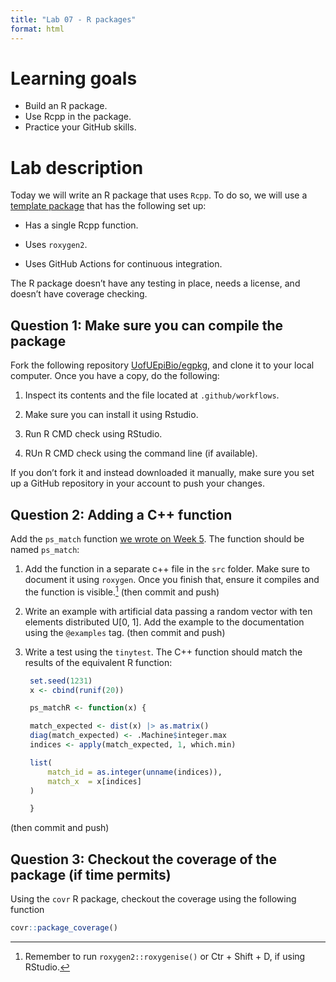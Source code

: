 ```yaml
---
title: "Lab 07 - R packages"
format: html
---
```


# Learning goals

- Build an R package.
- Use Rcpp in the package.
- Practice your GitHub skills.

# Lab description

Today we will write an R package that uses `Rcpp`. To do so, we will use a
[template package](https://github.com/UofUEpiBio/egpkg) that has the following
set up:

- Has a single Rcpp function.

- Uses `roxygen2`.

- Uses GitHub Actions for continuous integration.

The R package doesn't have any testing in place, needs a license, and doesn't
have coverage checking.

## Question 1: Make sure you can compile the package

Fork the following repository [UofUEpiBio/egpkg](https://github.com/UofUEpiBio/egpkg),
and clone it to your local computer. Once you have a copy, do the following:

1. Inspect its contents and the file located at `.github/workflows`.

2. Make sure you can install it using Rstudio.

3. Run R CMD check using RStudio.

4. RUn R CMD check using the command line (if available).

If you don't fork it and instead downloaded it manually, make sure you 
set up a GitHub repository in your account to push your changes.

## Question 2: Adding a C++ function

Add the `ps_match` function [we wrote on Week 5](https://github.com/UofUEpiBio/PHS7045-advanced-programming/issues/8#issuecomment-1424974938).
The function should be named `ps_match`:

1. Add the function in a separate c++ file in the `src` folder. Make sure to document
it using `roxygen`. Once you finish that, ensure it compiles and the function
is visible.[^reminder] (then commit and push)

[^reminder]: Remember to run `roxygen2::roxygenise()` or Ctr + Shift + D, if using RStudio.

2. Write an example with artificial data passing a random vector with ten elements
   distributed U[0, 1]. Add the example to the documentation using the `@examples` tag. (then commit and push)

3. Write a test using the `tinytest`. The C++ function should match the results of
   the equivalent R function:

   ```r
    set.seed(1231)
    x <- cbind(runif(20))

    ps_matchR <- function(x) {
    
    match_expected <- dist(x) |> as.matrix()
    diag(match_expected) <- .Machine$integer.max
    indices <- apply(match_expected, 1, which.min)
    
    list(
        match_id = as.integer(unname(indices)),
        match_x  = x[indices]
    )
    
    }
   ```

(then commit and push)

## Question 3: Checkout the coverage of the package (if time permits)

Using the `covr` R package, checkout the coverage using the following function

```r
covr::package_coverage()
```